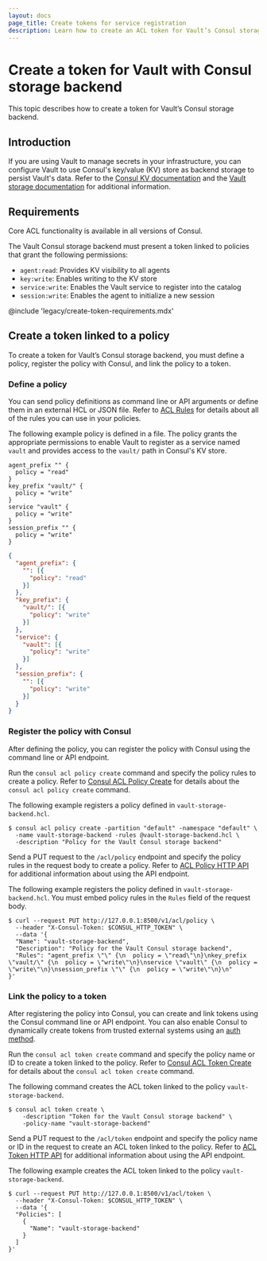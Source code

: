 ```yaml
---
layout: docs
page_title: Create tokens for service registration
description: Learn how to create an ACL token for Vault’s Consul storage backend.
---
```


# Create a token for Vault with Consul storage backend

This topic describes how to create a token for Vault’s Consul storage backend.

## Introduction

If you are using Vault to manage secrets in your infrastructure, you can configure Vault to use Consul's key/value (KV) store as backend storage to persist Vault's data. Refer to the [Consul KV documentation](/consul/docs/automate/kv) and the [Vault storage documentation](/vault/docs/configuration/storage) for additional information.

## Requirements

Core ACL functionality is available in all versions of Consul.

The Vault Consul storage backend must present a token linked to policies that grant the following permissions:

* `agent:read`: Provides KV visibility to all agents
* `key:write`: Enables writing to the KV store
* `service:write`: Enables the Vault service to register into the catalog
* `session:write`: Enables the agent to initialize a new session

@include 'legacy/create-token-requirements.mdx'

## Create a token linked to a policy

To create a token for Vault’s Consul storage backend, you must define a policy, register the policy with Consul, and link the policy to a token.

### Define a policy

You can send policy definitions as command line or API arguments or define them in an external HCL or JSON file. Refer to [ACL Rules](/consul/docs/secure/acl/rules) for details about all of the rules you can use in your policies.

The following example policy is defined in a file. The policy grants the appropriate permissions to enable Vault to register as a service named `vault` and provides access to the `vault/` path in Consul's KV store.

<CodeTabs>

```hcl
agent_prefix "" {
  policy = "read"
}
key_prefix "vault/" {
  policy = "write"
}
service "vault" {
  policy = "write"
}
session_prefix "" {
  policy = "write"
}
```

```json
{
  "agent_prefix": {
    "": [{
      "policy": "read"
    }]
  },
  "key_prefix": {
    "vault/": [{
      "policy": "write"
    }]
  },
  "service": {
    "vault": [{
      "policy": "write"
    }]
  },
  "session_prefix": {
    "": [{
      "policy": "write"
    }]
  }
}
```

</CodeTabs>

### Register the policy with Consul

After defining the policy, you can register the policy with Consul using the command line or API endpoint.

<Tabs>

<Tab heading="CLI" group="CLI">


Run the `consul acl policy create` command and specify the policy rules to create a policy. Refer to [Consul ACL Policy Create](/consul/commands/acl/policy/create) for details about the `consul acl policy create` command.

The following example registers a policy defined in `vault-storage-backend.hcl`.

```shell-session
$ consul acl policy create -partition "default" -namespace "default" \
  -name vault-storage-backend -rules @vault-storage-backend.hcl \
  -description "Policy for the Vault Consul storage backend"
```

</Tab>

<Tab heading="API" group="API">

Send a PUT request to the `/acl/policy` endpoint and specify the policy rules in the request body to create a policy. Refer to [ACL Policy HTTP API](/consul/api-docs/acl/policies) for additional information about using the API endpoint.

The following example registers the policy defined in `vault-storage-backend.hcl`. You must embed policy rules in the `Rules` field of the request body.

```shell-session
$ curl --request PUT http://127.0.0.1:8500/v1/acl/policy \
  --header "X-Consul-Token: $CONSUL_HTTP_TOKEN" \
  --data '{
  "Name": "vault-storage-backend",
  "Description": "Policy for the Vault Consul storage backend",
  "Rules": "agent_prefix \"\" {\n  policy = \"read\"\n}\nkey_prefix \"vault/\" {\n  policy = \"write\"\n}\nservice \"vault\" {\n  policy = \"write\"\n}\nsession_prefix \"\" {\n  policy = \"write\"\n}\n"
}'
```

</Tab>

</Tabs>

### Link the policy to a token

After registering the policy into Consul, you can create and link tokens using the Consul command line or API endpoint. You can also enable Consul to dynamically create tokens from trusted external systems using an [auth method](/consul/docs/secure/acl/auth-method).

<Tabs>

<Tab heading="CLI" group="CLI">

Run the `consul acl token create` command and specify the policy name or ID to create a token linked to the policy. Refer to [Consul ACL Token Create](/consul/commands/acl/token/create) for details about the `consul acl token create` command.

The following command creates the ACL token linked to the policy `vault-storage-backend`.

```shell-session
$ consul acl token create \
    -description "Token for the Vault Consul storage backend" \
    -policy-name "vault-storage-backend"
```

</Tab>

<Tab heading="API" group="API">

Send a PUT request to the `/acl/token` endpoint and specify the policy name or ID in the request to create an ACL token linked to the policy. Refer to [ACL Token HTTP API](/consul/api-docs/acl/tokens) for additional information about using the API endpoint.

The following example creates the ACL token linked to the policy `vault-storage-backend`.

```shell-session
$ curl --request PUT http://127.0.0.1:8500/v1/acl/token \
  --header "X-Consul-Token: $CONSUL_HTTP_TOKEN" \
  --data '{
  "Policies": [
    {
      "Name": "vault-storage-backend"
    }
  ]
}'
```

</Tab>

</Tabs>


